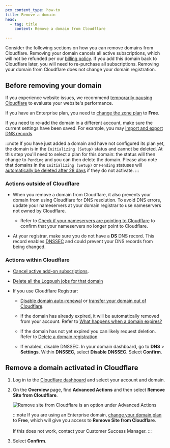 ```yaml
---
pcx_content_type: how-to
title: Remove a domain
head:
  - tag: title
    content: Remove a domain from Cloudflare

---
```


Consider the following sections on how you can remove domains from Cloudflare. Removing your domain cancels all active subscriptions, which will not be refunded per our [billing policy](/billing/billing-policy/). If you add this domain back to Cloudflare later, you will need to re-purchase all subscriptions. Removing your domain from Cloudflare does not change your domain registration.

## Before removing your domain

If you experience website issues, we recommend [temporarily pausing Cloudflare](/fundamentals/manage-domains/pause-cloudflare/) to evaluate your website's performance.

If you have an Enterprise plan, you need to [change the zone plan](/billing/change-plan/#change-plan-type) to **Free**.

If you need to re-add the domain in a different account, make sure the current settings have been saved. For example, you may [Import and export DNS records](/dns/manage-dns-records/how-to/import-and-export/).

:::note
If you have just added a domain and have not configured its plan yet, the domain is in the `Initializing (Setup)` status and cannot be deleted.
At this step you'll need to select a plan for this domain: the status will then change to `Pending` and you can then delete the domain.
Please also note that domains in the `Initializing (Setup)` or `Pending` statuses will [automatically be deleted after 28 days](/dns/zone-setups/reference/domain-status/#initializing-setup) if they do not activate.
:::


### Actions outside of Cloudflare

* When you remove a domain from Cloudflare, it also prevents your domain from using Cloudflare for DNS resolution. To avoid DNS errors, update your nameservers at your domain registrar to use nameservers not owned by Cloudflare.

  * Refer to [Check if your nameservers are pointing to Cloudflare](/dns/zone-setups/full-setup/setup/#verify-changes) to confirm that your nameservers no longer point to Cloudflare.

* At your registrar, make sure you do not have a **DS** DNS record. This record enables [DNSSEC](/dns/dnssec/) and could prevent your DNS records from being changed.

### Actions within Cloudflare

* [Cancel active add-on subscriptions](/billing/cancel-subscription/).

* [Delete all the Logpush jobs for that domain](/logs/tutorials/examples/example-logpush-curl/#optional---delete-a-job)

* If you use Cloudflare Registrar:

  * [Disable domain auto-renewal](/registrar/account-options/renew-domains/) or [transfer your domain out of Cloudflare](/registrar/account-options/transfer-out-from-cloudflare/).

  * If the domain has already expired, it will be automatically removed from your account. Refer to [What happens when a domain expires?](/registrar/faq/#what-happens-when-a-domain-expires)

  * If the domain has not yet expired you can likely request deletion. Refer to [Delete a domain registration](/registrar/account-options/domain-management/#delete-a-domain-registration)

  * If enabled, disable DNSSEC. In your domain dashboard, go to **DNS** > **Settings**. Within **DNSSEC**, select **Disable DNSSEC**. Select **Confirm**.

## Remove a domain activated in Cloudflare

1. Log in to the [Cloudflare dashboard](https://dash.cloudflare.com/) and select your account and domain.

2. On the **Overview** page, find **Advanced Actions** and then select **Remove Site from Cloudflare**.

   ![Remove site from Cloudflare is an option under Advanced Actions](~/assets/images/fundamentals/get-started/remove-domain.png)

   :::note
   If you are using an Enterprise domain, [change your domain plan](/billing/change-plan/#change-plan-type) to **Free**, which will give you access to **Remove Site from Cloudflare**.<br/><br/>If this does not work, contact your Customer Success Manager.
   :::

3. Select **Confirm**.
